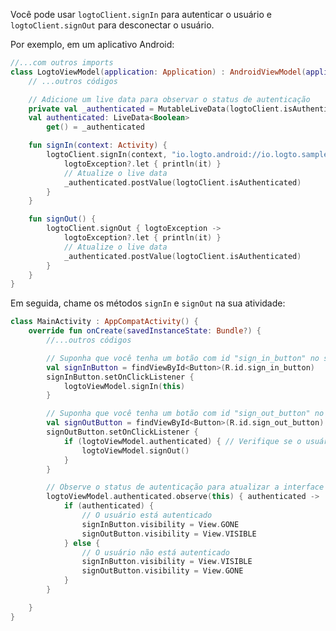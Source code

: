 
<SignInNote calling="logtoClient.signIn" />

Você pode usar `logtoClient.signIn` para autenticar o usuário e `logtoClient.signOut` para desconectar o usuário.

Por exemplo, em um aplicativo Android:

```kotlin title="LogtoModelView.kt"
//...com outros imports
class LogtoViewModel(application: Application) : AndroidViewModel(application) {
    // ...outros códigos

    // Adicione um live data para observar o status de autenticação
    private val _authenticated = MutableLiveData(logtoClient.isAuthenticated)
    val authenticated: LiveData<Boolean>
        get() = _authenticated

    fun signIn(context: Activity) {
        logtoClient.signIn(context, "io.logto.android://io.logto.sample/callback") { logtoException ->
            logtoException?.let { println(it) }
            // Atualize o live data
            _authenticated.postValue(logtoClient.isAuthenticated)
        }
    }

    fun signOut() {
        logtoClient.signOut { logtoException ->
            logtoException?.let { println(it) }
            // Atualize o live data
            _authenticated.postValue(logtoClient.isAuthenticated)
        }
    }
}
```

Em seguida, chame os métodos `signIn` e `signOut` na sua atividade:

```kotlin title="MainActivity.kt"
class MainActivity : AppCompatActivity() {
    override fun onCreate(savedInstanceState: Bundle?) {
        //...outros códigos

        // Suponha que você tenha um botão com id "sign_in_button" no seu layout
        val signInButton = findViewById<Button>(R.id.sign_in_button)
        signInButton.setOnClickListener {
            logtoViewModel.signIn(this)
        }

        // Suponha que você tenha um botão com id "sign_out_button" no seu layout
        val signOutButton = findViewById<Button>(R.id.sign_out_button)
        signOutButton.setOnClickListener {
            if (logtoViewModel.authenticated) { // Verifique se o usuário está autenticado
                logtoViewModel.signOut()
            }
        }

        // Observe o status de autenticação para atualizar a interface do usuário
        logtoViewModel.authenticated.observe(this) { authenticated ->
            if (authenticated) {
                // O usuário está autenticado
                signInButton.visibility = View.GONE
                signOutButton.visibility = View.VISIBLE
            } else {
                // O usuário não está autenticado
                signInButton.visibility = View.VISIBLE
                signOutButton.visibility = View.GONE
            }
        }

    }
}
```
